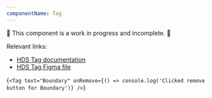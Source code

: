 ```yaml
---
componentName: Tag
---
```


🚨 This component is a work in progress and incomplete. 🚨

Relevant links:

- [HDS Tag documentation](https://design-system-components-hashicorp.vercel.app/components/tag)
- [HDS Tag Figma file](https://www.figma.com/file/noyY6dUMDYjmySpHcMjhkN/HDS-Product---Components?node-id=10098%3A23169)

<LiveComponent>{`
<Tag
	text="Boundary"
	onRemove={() => console.log('Clicked remove button for Boundary')}
/>
`}</LiveComponent>
